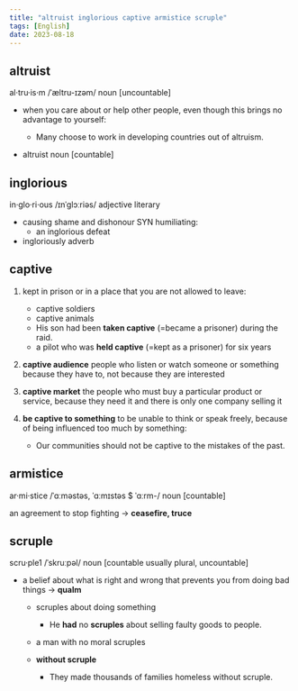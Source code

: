 ```yaml
---
title: "altruist inglorious captive armistice scruple"
tags: [English]
date: 2023-08-18
---
```


## altruist

al·tru·is·m /ˈæltru-ɪzəm/ noun [uncountable]

- when you care about or help other people, even though this brings no advantage to yourself:
  - Many choose to work in developing countries out of altruism.

- altruist noun [countable]

## inglorious

in·glo·ri·ous /ɪnˈɡlɔːriəs/ adjective literary

- causing shame and dishonour SYN humiliating:
  - an inglorious defeat
- ingloriously adverb

## captive

1. kept in prison or in a place that you are not allowed to leave:
    - captive soldiers
    - captive animals
    - His son had been **taken captive** (=became a prisoner) during the raid.
    - a pilot who was **held captive** (=kept as a prisoner) for six years

2. **captive audience** people who listen or watch someone or something
   because they have to, not because they are interested

3. **captive market** the people who must buy a particular product or service, because they need it and there is only one company selling it

4. **be captive to something** to be unable to think or speak freely, because
of being influenced too much by something:
    - Our communities should not be captive to the mistakes of the past.

## armistice

ar·mi·stice /ˈɑːməstəs, ˈɑːmɪstəs $ ˈɑːrm-/ noun [countable]

an agreement to stop fighting → **ceasefire, truce**

## scruple

scru·ple1 /ˈskruːpəl/ noun [countable usually plural, uncountable]

- a belief about what is right and wrong that prevents you from doing bad things → **qualm**
  - scruples about doing something
    - He **had** no **scruples** about selling faulty goods to people.
  - a man with no moral scruples

  - **without scruple**
    - They made thousands of families homeless without scruple.